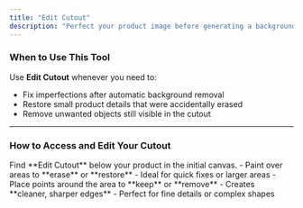 ```yaml
---
title: "Edit Cutout"
description: "Perfect your product image before generating a background."
---
```

### When to Use This Tool
Use **Edit Cutout** whenever you need to:
- Fix imperfections after automatic background removal
- Restore small product details that were accidentally erased
- Remove unwanted objects still visible in the cutout

---
### How to Access and Edit Your Cutout

<Steps>
  <Step title="Locate the Tool">
    Find **Edit Cutout** below your product in the initial canvas.
  </Step>
  <Step title="Choose Your Editing Method">
    <Tabs>
      <Tab title="Brush Tool">
        - Paint over areas to **erase** or **restore**
        - Ideal for quick fixes or larger areas
      </Tab>
      <Tab title="Guided Cutout">
        - Place points around the area to **keep** or **remove**
        - Creates **cleaner, sharper edges**
        - Perfect for fine details or complex shapes
      </Tab>
    </Tabs>
  </Step>
</Steps>

